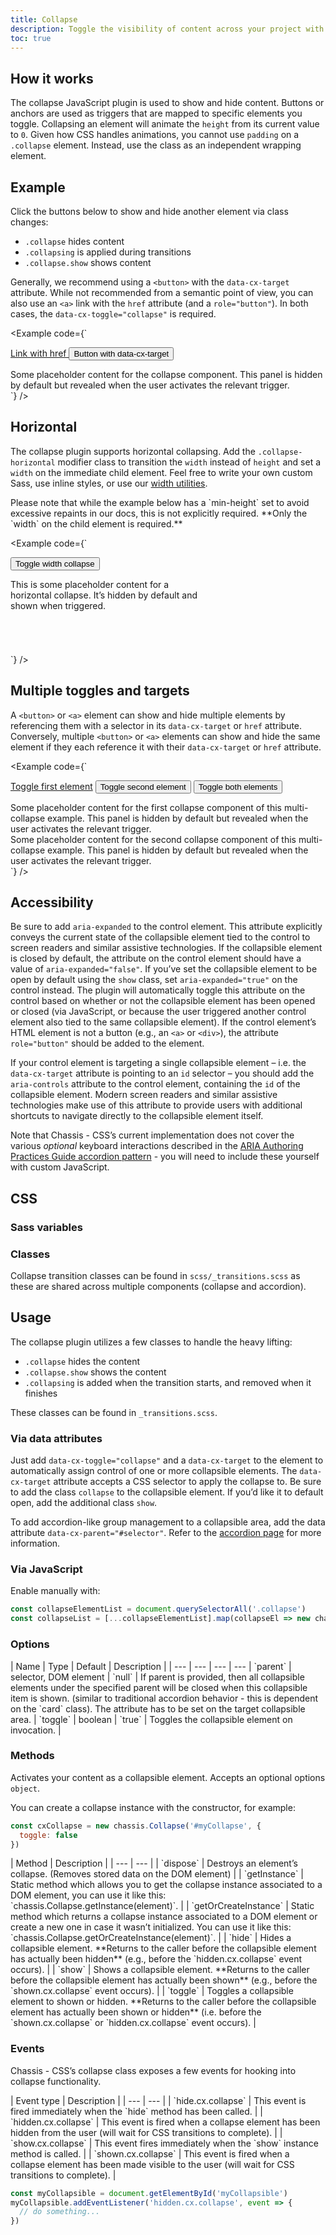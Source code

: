 ```yaml
---
title: Collapse
description: Toggle the visibility of content across your project with a few classes and our JavaScript plugins.
toc: true
---
```


## How it works

The collapse JavaScript plugin is used to show and hide content. Buttons or anchors are used as triggers that are mapped to specific elements you toggle. Collapsing an element will animate the `height` from its current value to `0`. Given how CSS handles animations, you cannot use `padding` on a `.collapse` element. Instead, use the class as an independent wrapping element.

<Callout name="info-prefersreducedmotion" />

## Example

Click the buttons below to show and hide another element via class changes:

- `.collapse` hides content
- `.collapsing` is applied during transitions
- `.collapse.show` shows content

Generally, we recommend using a `<button>` with the `data-cx-target` attribute. While not recommended from a semantic point of view, you can also use an `<a>` link with the `href` attribute (and a `role="button"`). In both cases, the `data-cx-toggle="collapse"` is required.

<Example code={`<p class="d-inline-flex gap-2xsmall">
    <a class="button primary" data-cx-toggle="collapse" href="#collapseExample" role="button" aria-expanded="false" aria-controls="collapseExample">
      Link with href
    </a>
    <button class="button primary" type="button" data-cx-toggle="collapse" data-cx-target="#collapseExample" aria-expanded="false" aria-controls="collapseExample">
      Button with data-cx-target
    </button>
  </p>
  <div class="collapse" id="collapseExample">
    <div class="card card-content">
      Some placeholder content for the collapse component. This panel is hidden by default but revealed when the user activates the relevant trigger.
    </div>
  </div>`} />

## Horizontal

The collapse plugin supports horizontal collapsing. Add the `.collapse-horizontal` modifier class to transition the `width` instead of `height` and set a `width` on the immediate child element. Feel free to write your own custom Sass, use inline styles, or use our [width utilities]([[docsref:/utilities/sizing]]).

<Callout>
Please note that while the example below has a `min-height` set to avoid excessive repaints in our docs, this is not explicitly required. **Only the `width` on the child element is required.**
</Callout>

<Example code={`<p>
    <button class="button primary" type="button" data-cx-toggle="collapse" data-cx-target="#collapseWidthExample" aria-expanded="false" aria-controls="collapseWidthExample">
      Toggle width collapse
    </button>
  </p>
  <div style="min-height: 120px;">
    <div class="collapse collapse-horizontal" id="collapseWidthExample">
      <div class="card card-content" style="width: 300px;">
        This is some placeholder content for a horizontal collapse. It’s hidden by default and shown when triggered.
      </div>
    </div>
  </div>`} />

## Multiple toggles and targets

A `<button>` or `<a>` element can show and hide multiple elements by referencing them with a selector in its `data-cx-target` or `href` attribute.
Conversely, multiple `<button>` or `<a>` elements can show and hide the same element if they each reference it with their `data-cx-target` or `href` attribute.

<Example code={`<p class="d-inline-flex gap-2xsmall">
    <a class="button primary" data-cx-toggle="collapse" href="#multiCollapseExample1" role="button" aria-expanded="false" aria-controls="multiCollapseExample1">Toggle first element</a>
    <button class="button primary" type="button" data-cx-toggle="collapse" data-cx-target="#multiCollapseExample2" aria-expanded="false" aria-controls="multiCollapseExample2">Toggle second element</button>
    <button class="button primary" type="button" data-cx-toggle="collapse" data-cx-target=".multi-collapse" aria-expanded="false" aria-controls="multiCollapseExample1 multiCollapseExample2">Toggle both elements</button>
  </p>
  <div class="row">
    <div class="col">
      <div class="collapse multi-collapse" id="multiCollapseExample1">
        <div class="card card-content">
          Some placeholder content for the first collapse component of this multi-collapse example. This panel is hidden by default but revealed when the user activates the relevant trigger.
        </div>
      </div>
    </div>
    <div class="col">
      <div class="collapse multi-collapse" id="multiCollapseExample2">
        <div class="card card-content">
          Some placeholder content for the second collapse component of this multi-collapse example. This panel is hidden by default but revealed when the user activates the relevant trigger.
        </div>
      </div>
    </div>
  </div>`} />

## Accessibility

Be sure to add `aria-expanded` to the control element. This attribute explicitly conveys the current state of the collapsible element tied to the control to screen readers and similar assistive technologies. If the collapsible element is closed by default, the attribute on the control element should have a value of `aria-expanded="false"`. If you’ve set the collapsible element to be open by default using the `show` class, set `aria-expanded="true"` on the control instead. The plugin will automatically toggle this attribute on the control based on whether or not the collapsible element has been opened or closed (via JavaScript, or because the user triggered another control element also tied to the same collapsible element). If the control element’s HTML element is not a button (e.g., an `<a>` or `<div>`), the attribute `role="button"` should be added to the element.

If your control element is targeting a single collapsible element – i.e. the `data-cx-target` attribute is pointing to an `id` selector – you should add the `aria-controls` attribute to the control element, containing the `id` of the collapsible element. Modern screen readers and similar assistive technologies make use of this attribute to provide users with additional shortcuts to navigate directly to the collapsible element itself.

Note that Chassis - CSS’s current implementation does not cover the various *optional* keyboard interactions described in the [ARIA Authoring Practices Guide accordion pattern](https://www.w3.org/WAI/ARIA/apg/patterns/accordion/) - you will need to include these yourself with custom JavaScript.

## CSS

### Sass variables

<ScssDocs name="collapse-transition" file="scss/_variables.scss" />

### Classes

Collapse transition classes can be found in `scss/_transitions.scss` as these are shared across multiple components (collapse and accordion).

<ScssDocs name="collapse-classes" file="scss/_transitions.scss" />

## Usage

The collapse plugin utilizes a few classes to handle the heavy lifting:

- `.collapse` hides the content
- `.collapse.show` shows the content
- `.collapsing` is added when the transition starts, and removed when it finishes

These classes can be found in `_transitions.scss`.

### Via data attributes

Just add `data-cx-toggle="collapse"` and a `data-cx-target` to the element to automatically assign control of one or more collapsible elements. The `data-cx-target` attribute accepts a CSS selector to apply the collapse to. Be sure to add the class `collapse` to the collapsible element. If you’d like it to default open, add the additional class `show`.

To add accordion-like group management to a collapsible area, add the data attribute `data-cx-parent="#selector"`. Refer to the [accordion page]([[docsref:/components/accordion]]) for more information.

### Via JavaScript

Enable manually with:

```js
const collapseElementList = document.querySelectorAll('.collapse')
const collapseList = [...collapseElementList].map(collapseEl => new chassis.Collapse(collapseEl))
```

### Options

<JsDataAttributes />

<CxTable>
| Name | Type | Default | Description |
| --- | --- | --- | --- |
`parent` | selector, DOM element | `null` | If parent is provided, then all collapsible elements under the specified parent will be closed when this collapsible item is shown. (similar to traditional accordion behavior - this is dependent on the `card` class). The attribute has to be set on the target collapsible area. |
`toggle` | boolean | `true` | Toggles the collapsible element on invocation. |
</CxTable>

### Methods

<Callout name="danger-async-methods" type="danger" />

Activates your content as a collapsible element. Accepts an optional options `object`.

You can create a collapse instance with the constructor, for example:

```js
const cxCollapse = new chassis.Collapse('#myCollapse', {
  toggle: false
})
```

<CxTable>
| Method | Description |
| --- | --- |
| `dispose` | Destroys an element’s collapse. (Removes stored data on the DOM element) |
| `getInstance` | Static method which allows you to get the collapse instance associated to a DOM element, you can use it like this: `chassis.Collapse.getInstance(element)`. |
| `getOrCreateInstance` | Static method which returns a collapse instance associated to a DOM element or create a new one in case it wasn’t initialized. You can use it like this: `chassis.Collapse.getOrCreateInstance(element)`. |
| `hide` | Hides a collapsible element. **Returns to the caller before the collapsible element has actually been hidden** (e.g., before the `hidden.cx.collapse` event occurs). |
| `show` | Shows a collapsible element. **Returns to the caller before the collapsible element has actually been shown** (e.g., before the `shown.cx.collapse` event occurs). |
| `toggle` | Toggles a collapsible element to shown or hidden. **Returns to the caller before the collapsible element has actually been shown or hidden** (i.e. before the `shown.cx.collapse` or `hidden.cx.collapse` event occurs). |
</CxTable>

### Events

Chassis - CSS’s collapse class exposes a few events for hooking into collapse functionality.

<CxTable>
| Event type | Description |
| --- | --- |
| `hide.cx.collapse` | This event is fired immediately when the `hide` method has been called. |
| `hidden.cx.collapse` | This event is fired when a collapse element has been hidden from the user (will wait for CSS transitions to complete). |
| `show.cx.collapse` | This event fires immediately when the `show` instance method is called. |
| `shown.cx.collapse` | This event is fired when a collapse element has been made visible to the user (will wait for CSS transitions to complete). |
</CxTable>

```js
const myCollapsible = document.getElementById('myCollapsible')
myCollapsible.addEventListener('hidden.cx.collapse', event => {
  // do something...
})
```
